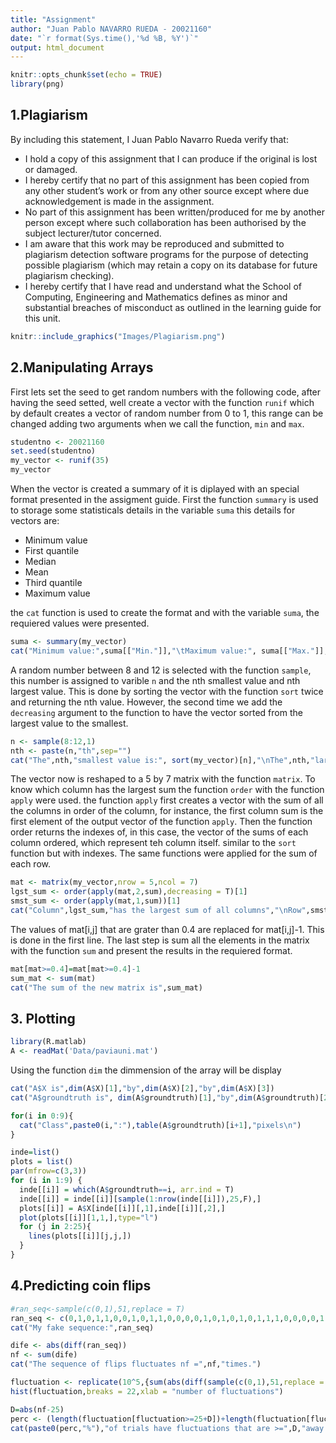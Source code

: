 ```yaml
---
title: "Assignment"
author: "Juan Pablo NAVARRO RUEDA - 20021160"
date: "`r format(Sys.time(),'%d %B, %Y')`"
output: html_document
---
```


```r
knitr::opts_chunk$set(echo = TRUE)
library(png)
```

## 1.Plagiarism

By including this statement, I Juan Pablo Navarro Rueda verify that:

+ I hold a copy of this assignment that I can produce if the original is lost or damaged.
+ I hereby certify that no part of this assignment has been copied from any other student’s work or from any other source except where due acknowledgement is made in the assignment.
+ No part of this assignment has been written/produced for me by another person except where such collaboration has been authorised by the subject lecturer/tutor concerned.
+ I am aware that this work may be reproduced and submitted to plagiarism detection software programs for the purpose of detecting possible plagiarism (which may retain a copy on its database for future plagiarism checking).
+ I hereby certify that I have read and understand what the School of Computing, Engineering and Mathematics defines as minor and substantial breaches of misconduct as outlined in the learning guide for this unit.

```r
knitr::include_graphics("Images/Plagiarism.png")
```

## 2.Manipulating Arrays

First lets set the seed to get random numbers with the following code, after having the seed setted, well create a vector with the function `runif` which by default creates a vector of random number from 0 to 1, this range can be changed adding two arguments when we call the function, `min` and `max`.
```r
studentno <- 20021160
set.seed(studentno)
my_vector <- runif(35)
my_vector
```

When the vector is created a summary of it is diplayed with an special format presented in the assigment guide. First the function `summary` is used to storage some statisticals details in the variable `suma` this details for vectors are: 

+ Minimum value
+ First quantile
+ Median
+ Mean
+ Third quantile
+ Maximum value

the `cat` function is used to create the format and with the variable `suma`, the requiered values were presented.
```r
suma <- summary(my_vector)
cat("Minimum value:",suma[["Min."]],"\tMaximum value:", suma[["Max."]],"\nAverage value:", suma[["Mean"]],"\tMedian value:",suma[["Median"]])
```
A random number between 8 and 12 is selected with the function `sample`, this number is assigned to varible `n` and the nth smallest value and nth largest value. This is done by sorting the vector with the function `sort` twice and returning the nth value. However, the second time we add the `decreasing` argument to the function to have the vector sorted from the largest value to the smallest.
```r
n <- sample(8:12,1)
nth <- paste(n,"th",sep="")
cat("The",nth,"smallest value is:", sort(my_vector)[n],"\nThe",nth,"largest value is:",sort(my_vector,decreasing = TRUE)[n])
```
The vector now is reshaped to a 5 by 7 matrix with the function `matrix`. To know which column has the largest sum the function `order` with the function `apply` were used. the function `apply` first creates a vector with the sum of all the columns in order of the column, for instance, the first column sum is the first element of the output vector of the function `apply`. Then the function order returns the indexes of, in this case, the vector of the sums of each column ordered, which represent teh column itself. similar to the `sort` function but with indexes. The same functions were applied for the sum of each row.
```r
mat <- matrix(my_vector,nrow = 5,ncol = 7)
lgst_sum <- order(apply(mat,2,sum),decreasing = T)[1]
smst_sum <- order(apply(mat,1,sum))[1]
cat("Column",lgst_sum,"has the largest sum of all columns","\nRow",smst_sum,"has the smallest sum of all rows")
```
The values of mat[i,j] that are grater than 0.4 are replaced for mat[i,j]-1. This is done in the first line. The last step is sum all the elements in the matrix with the function `sum` and present the results in the requiered format.
```r
mat[mat>=0.4]=mat[mat>=0.4]-1
sum_mat <- sum(mat)
cat("The sum of the new matrix is",sum_mat)
```

## 3. Plotting

```r
library(R.matlab)
A <- readMat('Data/paviauni.mat')
```
Using the function `dim` the dimmension of the array will be display
```r
cat("A$X is",dim(A$X)[1],"by",dim(A$X)[2],"by",dim(A$X)[3])
cat("A$groundtruth is", dim(A$groundtruth)[1],"by",dim(A$groundtruth)[2])
```

```r
for(i in 0:9){
  cat("Class",paste0(i,":"),table(A$groundtruth)[i+1],"pixels\n")
}
```

```r
inde=list()
plots = list()
par(mfrow=c(3,3))
for (i in 1:9) {
  inde[[i]] = which(A$groundtruth==i, arr.ind = T)
  inde[[i]] = inde[[i]][sample(1:nrow(inde[[i]]),25,F),]
  plots[[i]] = A$X[inde[[i]][,1],inde[[i]][,2],]
  plot(plots[[i]][1,1,],type="l")
  for (j in 2:25){
    lines(plots[[i]][j,j,])
  }
}
```

## 4.Predicting coin flips

```r
#ran_seq<-sample(c(0,1),51,replace = T)
ran_seq <- c(0,1,0,1,1,0,0,1,0,1,1,0,0,0,0,1,0,1,0,1,0,1,1,1,0,0,0,0,1,1,0,1,0,0,1,0,0,0,0,1,0,0,1,0,0,1,0,1,0,0,1)
cat("My fake sequence:",ran_seq)
```

```r
dife <- abs(diff(ran_seq))
nf <- sum(dife)
cat("The sequence of flips fluctuates nf =",nf,"times.")
```

```r
fluctuation <- replicate(10^5,{sum(abs(diff(sample(c(0,1),51,replace = T))))})
hist(fluctuation,breaks = 22,xlab = "number of fluctuations")
```

```r
D=abs(nf-25)
perc <- (length(fluctuation[fluctuation>=25+D])+length(fluctuation[fluctuation<=25-D]))*100/length(fluctuation)
cat(paste0(perc,"%"),"of trials have fluctuations that are >=",D,"away from average.")
```

```r

```